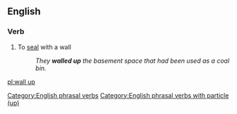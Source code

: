 ==English==

===Verb===
{{head|en|verb|head=[[wall]] [[up]]}}

# To [[seal]] with a wall
#: ''They '''walled up''' the basement space that had been used as a coal bin.''

[[Category:English phrasal verbs]]
[[Category:English phrasal verbs with particle (up)]]

[[pl:wall up]]